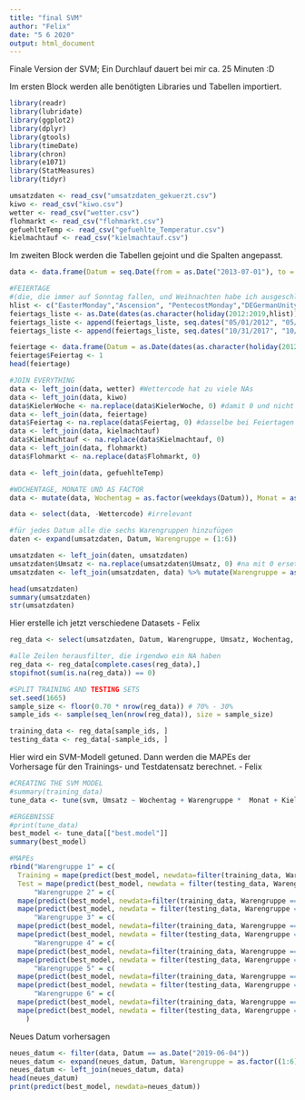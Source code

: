 ```yaml
---
title: "final SVM"
author: "Felix"
date: "5 6 2020"
output: html_document
---
```

Finale Version der SVM; Ein Durchlauf dauert bei mir ca. 25 Minuten :D

Im ersten Block werden alle benötigten Libraries und Tabellen importiert.
```r
library(readr)
library(lubridate)
library(ggplot2)
library(dplyr)
library(gtools)
library(timeDate)
library(chron)
library(e1071)
library(StatMeasures)
library(tidyr)

umsatzdaten <- read_csv("umsatzdaten_gekuerzt.csv")
kiwo <- read_csv("kiwo.csv")
wetter <- read_csv("wetter.csv")
flohmarkt <- read_csv("flohmarkt.csv")
gefuehlteTemp <- read_csv("gefuehlte_Temperatur.csv")
kielmachtauf <- read_csv("kielmachtauf.csv")
```


Im zweiten Block werden die Tabellen gejoint und die Spalten angepasst.
```r
data <- data.frame(Datum = seq.Date(from = as.Date("2013-07-01"), to = as.Date("2019-08-01"), by = "day"))

#FEIERTAGE
#(die, die immer auf Sonntag fallen, und Weihnachten habe ich ausgeschlossen)
hlist <- c("EasterMonday","Ascension", "PentecostMonday","DEGermanUnity", "NewYearsDay", "USGoodFriday")
feiertags_liste <- as.Date(dates(as.character(holiday(2012:2019,hlist)), format="Y-M-D")) # die obenstehenden Feiertage
feiertags_liste <- append(feiertags_liste, seq.dates("05/01/2012", "05/01/2019", by = "year")) # Tag der Arbeit
feiertags_liste <- append(feiertags_liste, seq.dates("10/31/2017", "10/31/2019", by = "year")) # Reformationstag

feiertage <- data.frame(Datum = as.Date(dates(as.character(holiday(2012:2019,hlist)), format="Y-M-D")))
feiertage$Feiertag <- 1
head(feiertage)

#JOIN EVERYTHING
data <- left_join(data, wetter) #Wettercode hat zu viele NAs
data <- left_join(data, kiwo)
data$KielerWoche <- na.replace(data$KielerWoche, 0) #damit 0 und nicht "na" steht, wenn keine KiWo ist
data <- left_join(data, feiertage)
data$Feiertag <- na.replace(data$Feiertag, 0) #dasselbe bei Feiertagen
data <- left_join(data, kielmachtauf)
data$Kielmachtauf <- na.replace(data$Kielmachtauf, 0) 
data <- left_join(data, flohmarkt)
data$Flohmarkt <- na.replace(data$Flohmarkt, 0) 

data <- left_join(data, gefuehlteTemp)

#WOCHENTAGE, MONATE UND AS FACTOR
data <- mutate(data, Wochentag = as.factor(weekdays(Datum)), Monat = as.factor(month(Datum)), Feiertag = as.factor(Feiertag), KielerWoche = as.factor(KielerWoche), Flohmarkt = as.factor(Flohmarkt), Kielmachtauf = as.factor(Kielmachtauf))

data <- select(data, -Wettercode) #irrelevant

#für jedes Datum alle die sechs Warengruppen hinzufügen
daten <- expand(umsatzdaten, Datum, Warengruppe = (1:6))

umsatzdaten <- left_join(daten, umsatzdaten)
umsatzdaten$Umsatz <- na.replace(umsatzdaten$Umsatz, 0) #na mit 0 ersetzen (Warengruppe 6)
umsatzdaten <- left_join(umsatzdaten, data) %>% mutate(Warengruppe = as.factor(Warengruppe))

head(umsatzdaten)
summary(umsatzdaten)
str(umsatzdaten)
```

Hier erstelle ich jetzt verschiedene Datasets - Felix
```r
reg_data <- select(umsatzdaten, Datum, Warengruppe, Umsatz, Wochentag, Monat, KielerWoche, Feiertag, Kielmachtauf, Flohmarkt, Bewoelkung, Temperatur, Windgeschwindigkeit, gefuehlteTemp)

#alle Zeilen herausfilter, die irgendwo ein NA haben
reg_data <- reg_data[complete.cases(reg_data),]
stopifnot(sum(is.na(reg_data)) == 0)

#SPLIT TRAINING AND TESTING SETS
set.seed(1665)
sample_size <- floor(0.70 * nrow(reg_data)) # 70% - 30%
sample_ids <- sample(seq_len(nrow(reg_data)), size = sample_size)

training_data <- reg_data[sample_ids, ]
testing_data <- reg_data[-sample_ids, ]

```

Hier wird ein SVM-Modell getuned. Dann werden die MAPEs der Vorhersage für den Trainings- und Testdatensatz berechnet. - Felix
```r
#CREATING THE SVM MODEL
#summary(training_data)
tune_data <- tune(svm, Umsatz ~ Wochentag + Warengruppe *  Monat + KielerWoche + Feiertag + Flohmarkt + Kielmachtauf + Bewoelkung + Temperatur, data=training_data, ranges = list(epsilon = seq(0.2, 1, 0.1), cost = 2^(2:3)))

#ERGEBNISSE
#print(tune_data)
best_model <- tune_data[["best.model"]]
summary(best_model) 

#MAPEs
rbind("Warengruppe 1" = c(
  Training = mape(predict(best_model, newdata=filter(training_data, Warengruppe == 1)), filter(training_data, Warengruppe == 1)$Umsatz), 
  Test = mape(predict(best_model, newdata = filter(testing_data, Warengruppe == 1)), filter(testing_data, Warengruppe == 1)$Umsatz)),
      "Warengruppe 2" = c(
  mape(predict(best_model, newdata=filter(training_data, Warengruppe == 2)), filter(training_data, Warengruppe == 2)$Umsatz), 
  mape(predict(best_model, newdata = filter(testing_data, Warengruppe == 2)), filter(testing_data, Warengruppe == 2)$Umsatz)),
      "Warengruppe 3" = c(
  mape(predict(best_model, newdata=filter(training_data, Warengruppe == 3)), filter(training_data, Warengruppe == 3)$Umsatz), 
  mape(predict(best_model, newdata = filter(testing_data, Warengruppe == 3)), filter(testing_data, Warengruppe == 3)$Umsatz)),
      "Warengruppe 4" = c(
  mape(predict(best_model, newdata=filter(training_data, Warengruppe == 4)), filter(training_data, Warengruppe == 4)$Umsatz), 
  mape(predict(best_model, newdata = filter(testing_data, Warengruppe == 4)), filter(testing_data, Warengruppe == 4)$Umsatz)),
      "Warengruppe 5" = c(
  mape(predict(best_model, newdata=filter(training_data, Warengruppe == 5)), filter(training_data, Warengruppe == 5)$Umsatz), 
  mape(predict(best_model, newdata = filter(testing_data, Warengruppe == 5)), filter(testing_data, Warengruppe == 5)$Umsatz)),
      "Warengruppe 6" = c(
  mape(predict(best_model, newdata=filter(training_data, Warengruppe == 6)), filter(training_data, Warengruppe == 6)$Umsatz), 
  mape(predict(best_model, newdata = filter(testing_data, Warengruppe == 6)), filter(testing_data, Warengruppe == 6)$Umsatz))
    )

```

Neues Datum vorhersagen
```r
neues_datum <- filter(data, Datum == as.Date("2019-06-04"))
neues_datum <- expand(neues_datum, Datum, Warengruppe = as.factor((1:6)))
neues_datum <- left_join(neues_datum, data)
head(neues_datum)
print(predict(best_model, newdata=neues_datum))
```